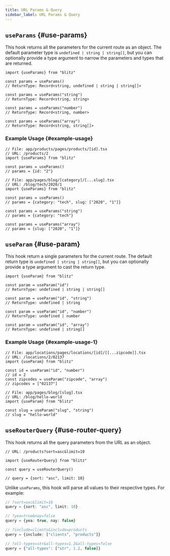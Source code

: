 ```yaml
---
title: URL Params & Query
sidebar_label: URL Params & Query
---
```


## `useParams` {#use-params}

This hook returns all the parameters for the current route as an object.
The default parameter type is `undefined | string | string[]`, but you can
optionally provide a type argument to narrow the parameters and types that
are returned.

```tsx
import {useParams} from "blitz"

const params = useParams()
// ReturnType: Record<string, undefined | string | string[]>

const params = useParams("string")
// ReturnType: Record<string, string>

const params = useParams("number")
// ReturnType: Record<string, number>

const params = useParams("array")
// ReturnType: Record<string, string[]>
```

### Example Usage {#example-usage}

```tsx
// File: app/products/pages/products/[id].tsx
// URL: /products/2
import {useParams} from "blitz"

const params = useParams()
// params = {id: "2"}
```

```tsx
// File: app/pages/blog/[category]/[...slug].tsx
// URL: /blog/tech/2020/1
import {useParams} from "blitz"

const params = useParams()
// params = {category: "tech", slug: ["2020", "1"]}

const params = useParams("string")
// params = {category: "tech"}

const params = useParams("array")
// params = {slug: ["2020", "1"]}
```

## `useParam` {#use-param}

This hook return a single parameters for the current route. The default
return type is `undefined | string | string[]`, but you can optionally
provide a type argument to cast the return type.

```tsx
import {useParam} from "blitz"

const param = useParam("id")
// ReturnType: undefined | string | string[]

const param = useParam("id", "string")
// ReturnType: undefined | string

const param = useParam("id", "number")
// ReturnType: undefined | number

const param = useParam("id", "array")
// ReturnType: undefined | string[]
```

### Example Usage {#example-usage-1}

```tsx
// File: app/locations/pages/locations/[id]/[[...zipcode]].tsx
// URL: /locations/2/02137
import {useParam} from "blitz"

const id = useParam("id", "number")
// id = 2
const zipcodes = useParam("zipcode", "array")
// zipcodes = ["02137"]
```

```tsx
// File: app/pages/blog/[slug].tsx
// URL: /blog/hello-world
import {useParam} from "blitz"

const slug = useParam("slug", "string")
// slug = "hello-world"
```

## `useRouterQuery` {#use-router-query}

This hook returns all the query parameters from the URL as an object.

```tsx
// URL: /products?sort=asc&limit=10

import {useRouterQuery} from "blitz"

const query = useRouterQuery()

// query = {sort: "asc", limit: 10}
```

Unlike `useParams`, this hook will parse all values to their respective
types. For example:

```ts
// ?sort=asc&limit=10
query = {sort: "asc", limit: 10}

// ?yea=true&nay=false
query = {yea: true, nay: false}

// ?include=clients&include=products
query = {include: ["clients", "products"]}

// ?all-types=str&all-types=1.2&all-types=false
query = {"all-types": ["str", 1.2, false]}
```
